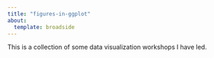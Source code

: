```yaml
---
title: "figures-in-ggplot"
about:
  template: broadside
---
```


This is a collection of some data visualization workshops I have led.

